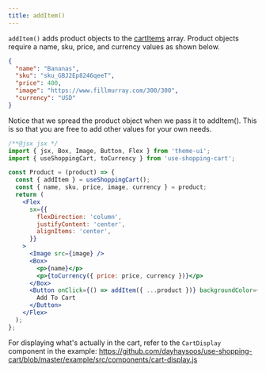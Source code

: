 ```yaml
---
title: addItem()
---
```


<div>

`addItem()` adds product objects to the [cartItems](api) array. Product objects require a
name, sku, price, and currency values as shown below.

```json
{
  "name": "Bananas",
  "sku": "sku_GBJ2Ep8246qeeT",
  "price": 400,
  "image": "https://www.fillmurray.com/300/300",
  "currency": "USD"
}
```

Notice that we spread the product object when we pass it to addItem(). This is so that you are free to
add other values for your own needs.

```jsx
/**@jsx jsx */
import { jsx, Box, Image, Button, Flex } from 'theme-ui';
import { useShoppingCart, toCurrency } from 'use-shopping-cart';

const Product = (product) => {
  const { addItem } = useShoppingCart();
  const { name, sku, price, image, currency } = product;
  return (
    <Flex
      sx={{
        flexDirection: 'column',
        justifyContent: 'center',
        alignItems: 'center',
      }}
    >
      <Image src={image} />
      <Box>
        <p>{name}</p>
        <p>{toCurrency({ price: price, currency })}</p>
      </Box>
      <Button onClick={() => addItem({ ...product })} backgroundColor={'black'}>
        Add To Cart
      </Button>
    </Flex>
  );
};
```

For displaying what's actually in the cart, refer to the `CartDisplay` component in the example:
https://github.com/dayhaysoos/use-shopping-cart/blob/master/example/src/components/cart-display.js

</div>
